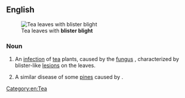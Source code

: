 ==English==
[[File:Exobasidium vexans2.jpg|thumb|Tea leaves with '''blister blight''']]

===Noun===
{{en-noun|-}}

# {{lb|en|plant disease}} An [[infection]] of [[tea]] plants, caused by the [[fungus]] {{taxlink|Exobasidium vexans|species|noshow=1}}, characterized by blister-like [[lesion]]s on the leaves.
# {{lb|en|plant disease}} A similar disease of some [[pine]]s caused by {{taxlink|Cronartium asclepiadeum|species|noshow=1}}.

[[Category:en:Tea]]
